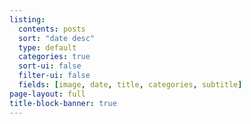 ```yaml
---
listing:
  contents: posts
  sort: "date desc"
  type: default
  categories: true
  sort-ui: false
  filter-ui: false
  fields: [image, date, title, categories, subtitle]
page-layout: full
title-block-banner: true
---
```

